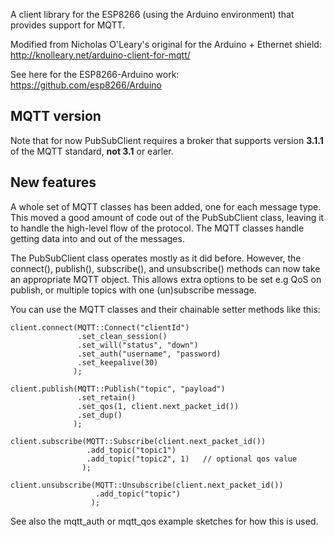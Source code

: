 A client library for the ESP8266 (using the Arduino environment) that provides support for MQTT.

Modified from Nicholas O'Leary's original for the Arduino + Ethernet shield:
http://knolleary.net/arduino-client-for-mqtt/

See here for the ESP8266-Arduino work:
https://github.com/esp8266/Arduino

== MQTT version ==

Note that for now PubSubClient requires a broker that supports version '''3.1.1''' of the MQTT standard, '''not 3.1''' or earler.

== New features==

A whole set of MQTT classes has been added, one for each message type.
This moved a good amount of code out of the PubSubClient class, leaving it to
handle the high-level flow of the protocol. The MQTT classes handle getting
data into and out of the messages.

The PubSubClient class operates mostly as it did before. However, the
connect(), publish(), subscribe(), and unsubscribe() methods can now take an
appropriate MQTT object. This allows extra options to be set e.g QoS on
publish, or multiple topics with one (un)subscribe message.

You can use the MQTT classes and their chainable setter methods like this:

 client.connect(MQTT::Connect("clientId")
                .set_clean_session()
                .set_will("status", "down")
                .set_auth("username", "password)
                .set_keepalive(30)
               );

 client.publish(MQTT::Publish("topic", "payload")
                .set_retain()
                .set_qos(1, client.next_packet_id())
                .set_dup()
               );

 client.subscribe(MQTT::Subscribe(client.next_packet_id())
                  .add_topic("topic1")
                  .add_topic("topic2", 1)	// optional qos value
                 );

 client.unsubscribe(MQTT::Unsubscribe(client.next_packet_id())
                    .add_topic("topic")
                   );

See also the mqtt_auth or mqtt_qos example sketches for how this is used.
